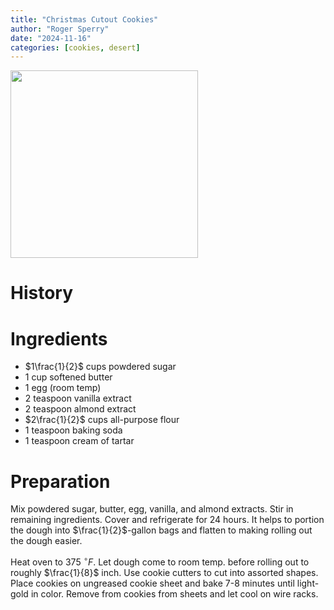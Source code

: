 ```yaml
---
title: "Christmas Cutout Cookies"
author: "Roger Sperry"
date: "2024-11-16"
categories: [cookies, desert]
---
```



![](sperry-xmas-cookies.png){width=300}  

# History 


# Ingredients 


- $1\frac{1}{2}$ cups powdered sugar
- $1$ cup softened butter
- $1$ egg (room temp)
- $2$ teaspoon vanilla extract
- $2$ teaspoon almond extract
- $2\frac{1}{2}$ cups all-purpose flour
- $1$ teaspoon baking soda
- $1$ teaspoon cream of tartar

# Preparation

Mix powdered sugar, butter, egg, vanilla, and almond extracts. Stir in remaining
ingredients. Cover and refrigerate for $24$ hours. It helps to portion the
dough into $\frac{1}{2}$-gallon bags and flatten to making rolling out the dough
easier.

Heat oven to $375$ ${}^\circ F$. Let dough come to room temp. before rolling out
to roughly $\frac{1}{8}$ inch. Use cookie cutters to cut into assorted shapes.
Place cookies on ungreased cookie sheet and bake 7-8 minutes until light-gold in
color. Remove from cookies from sheets and let cool on wire racks.
